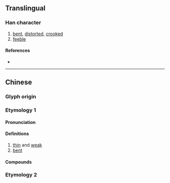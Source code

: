 {{character info/new}}
==Translingual==

===Han character===
{{Han char|rn=9|rad=人|as=04|sn=6|four=|canj=OHK|ids=⿰亻夭}}

# [[bent]], [[distorted]], [[crooked]]
# [[feeble]]

====References====
* {{Han ref|kx=0094.210|dkj=00413|dj=0200.120|hdz=10123.020|uh=4EF8|ud=20216}}

----

==Chinese==
{{zh-forms}}

===Glyph origin===
{{Han etym}}

===Etymology 1===
====Pronunciation====
{{zh-pron
|m=yǎo
|c=jiu2
|mc=y
|oc=y
|ma=
|cat=a
}}

====Definitions====
{{zh-hanzi}}

# [[thin]] and [[weak]]
# [[bent]]

====Compounds====
{{zh-der|仸僑}}

===Etymology 2===
{{zh-see|佛|v}}